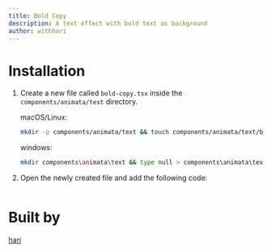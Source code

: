 ```yaml
---
title: Bold Copy
description: A text effect with bold text as background
author: withhari
---
```


<ComponentPreview name="text-bold-copy--docs" />

# Installation

1. Create a new file called `bold-copy.tsx` inside the `components/animata/text` directory.

   macOS/Linux:

   ```bash
   mkdir -p components/animata/text && touch components/animata/text/bold-copy.tsx
   ```

   windows:

   ```bash
   mkdir components\animata\text && type null > components\animata\text\bold-copy.tsx
   ```

2. Open the newly created file and add the following code:

   ```jsx file=<rootDir>/animata/text/bold-copy.tsx

   ```

# Built by

[hari](https://github.com/hari)
